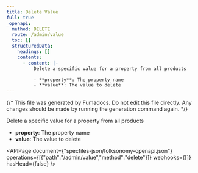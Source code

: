 ```yaml
---
title: Delete Value
full: true
_openapi:
  method: DELETE
  route: /admin/value
  toc: []
  structuredData:
    headings: []
    contents:
      - content: |-
          Delete a specific value for a property from all products

          - **property**: The property name
          - **value**: The value to delete
---
```


{/* This file was generated by Fumadocs. Do not edit this file directly. Any changes should be made by running the generation command again. */}

Delete a specific value for a property from all products

- **property**: The property name
- **value**: The value to delete

<APIPage document={"specfiles-json/folksonomy-openapi.json"} operations={[{"path":"/admin/value","method":"delete"}]} webhooks={[]} hasHead={false} />
